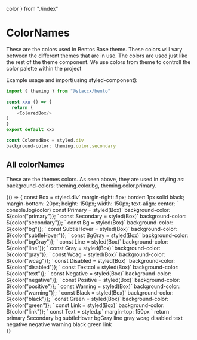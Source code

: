   color
} from "./index"

<Meta title="Styling/ThemeColors" component={themes}/>

# ColorNames
These are the colors used in Bentos Base theme. These colors will vary between the different themes that are in use.
The colors are used just like the rest of the theme component. We use colors from theme to controll the color palette within the project

Example usage and import(using styled-component):
```javascript
import { theming } from "@staccx/bento"

const xxx () => {
  return (
    <ColoredBox/>
)
}
export default xxx

const ColoredBox = styled.div
background-color: theming.color.secondary
```

## All colorNames
These are the themes colors. As seen above, they are used in styling as: background-colors: theming.color.bg, theming.color.primary.


   <Story name="few">
    {() => {
    const Box = styled.div`
    margin-right: 5px;
        border: 1px solid black;
        margin-bottom: 20px;
        height: 150px;
        width: 150px;
        text-align: center;
    `
    console.log(color)
    const Primary = styled(Box)`
    background-color: ${color("primary")};
    `
    const Secondary = styled(Box)`
    background-color: ${color("secondary")};
    `
    const Bg = styled(Box)`
    background-color: ${color("bg")};
        `
    const SubtleHover = styled(Box)`
    background-color: ${color("subtleHover")};
            `
    const BgGray = styled(Box)`
    background-color: ${color("bgGray")};
            `
    const Line = styled(Box)`
    background-color: ${color("line")};
            `
    const Gray = styled(Box)`
    background-color: ${color("gray")};
            `
    const Wcag = styled(Box)`
    background-color: ${color("wcag")};
            `
    const Disabled = styled(Box)`
    background-color: ${color("disabled")};
            `
     const Textcol = styled(Box)`
     background-color: ${color("text")};
             `
     const Negative = styled(Box)`
     background-color: ${color("negative")};
             `
     const Positive = styled(Box)`
     background-color: ${color("positive")};
             `
     const Warning = styled(Box)`
     background-color: ${color("warning")};
             `
      const Black = styled(Box)`
      background-color: ${color("black")};
              `
        const Green = styled(Box)`
        background-color: ${color("green")};
                `
        const Link = styled(Box)`
        background-color: ${color("link")};
                `
    const Text = styled.p`
        margin-top: 150px
    `
    return <div style={{display:"flex",flexDirection:"row",flexWrap:"wrap"}}><Primary>
        <Text >primary</Text>
        </Primary>
        <Secondary>
        <Text>Secondary</Text>
        </Secondary>
        <Bg>
          <Text>bg</Text>
        </Bg>
        <SubtleHover>
            <Text>subtleHover</Text>
        </SubtleHover>
        <BgGray>
            <Text>bgGray</Text>
        </BgGray>
        <Line>
            <Text>line</Text>
        </Line>
        <Gray>
            <Text>gray</Text>
        </Gray>
        <Wcag>
            <Text>wcag</Text>
        </Wcag>
        <Disabled>
            <Text>disabled</Text>
        </Disabled>
        <Textcol>
            <Text>text</Text>
        </Textcol>
        <Negative>
            <Text>negative</Text>
        </Negative>
        <Positive>
            <Text>negative</Text>
        </Positive>
        <Warning>
            <Text>warning</Text>
        </Warning>
        <Black>
            <Text>black</Text>
        </Black>
        <Green>
            <Text>green</Text>
        </Green>
        <Link>
            <Text>link</Text>
        </Link>
        </div>
    }}
  </Story>
